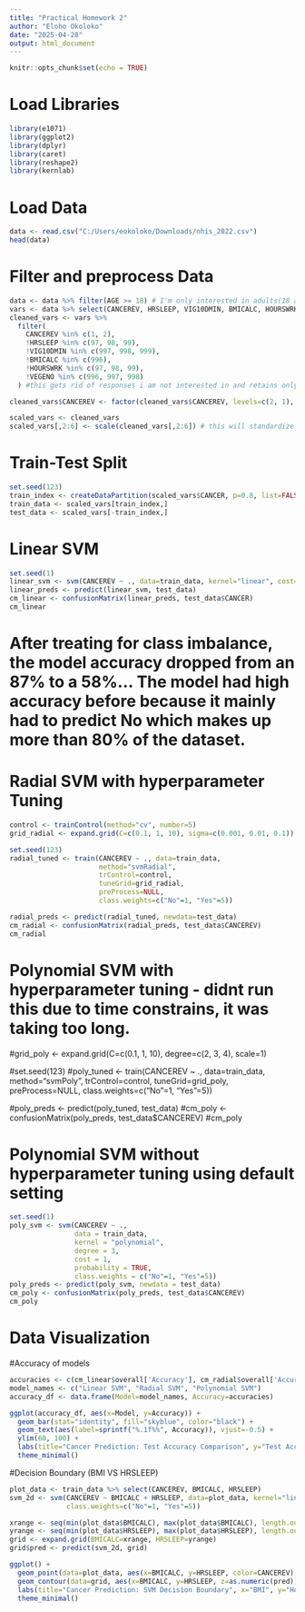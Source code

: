 ---
title: "Practical Homework 2"
author: "Eloho Okoloko"
date: "2025-04-28"
output: html_document
---

```{r setup, include=FALSE}
knitr::opts_chunk$set(echo = TRUE)
```


# Load Libraries
```{r}
library(e1071)
library(ggplot2)
library(dplyr)
library(caret)
library(reshape2)
library(kernlab)
```

# Load Data
```{r}
data <- read.csv("C:/Users/eokoloko/Downloads/nhis_2022.csv")
head(data)

```

# Filter and preprocess Data
```{r}
data <- data %>% filter(AGE >= 18) # I'm only interested in adults(18 and above)
vars <- data %>% select(CANCEREV, HRSLEEP, VIG10DMIN, BMICALC, HOURSWRK, VEGENO)
cleaned_vars <- vars %>%
  filter(
    CANCEREV %in% c(1, 2),
    !HRSLEEP %in% c(97, 98, 99),
    !VIG10DMIN %in% c(997, 998, 999),
    !BMICALC %in% c(996),
    !HOURSWRK %in% c(97, 98, 99),
    !VEGENO %in% c(996, 997, 998)
  ) #this gets rid of responses i am not interested in and retains only the important values

cleaned_vars$CANCEREV <- factor(cleaned_vars$CANCEREV, levels=c(2, 1), labels=c("Yes", "No")) #recode the cancer variable and make yes the positive class

scaled_vars <- cleaned_vars
scaled_vars[,2:6] <- scale(cleaned_vars[,2:6]) # this will standardize predictors
```

# Train-Test Split
```{r}
set.seed(123)
train_index <- createDataPartition(scaled_vars$CANCER, p=0.8, list=FALSE)
train_data <- scaled_vars[train_index,]
test_data <- scaled_vars[-train_index,]
```

# Linear SVM
```{r}
set.seed(1)
linear_svm <- svm(CANCEREV ~ ., data=train_data, kernel="linear", cost=1, probability=TRUE, class.weights=c("No"=1, "Yes"=5)) #I used class.weight to solve class imbalance issue.
linear_preds <- predict(linear_svm, test_data)
cm_linear <- confusionMatrix(linear_preds, test_data$CANCER)
cm_linear
```
# After treating for class imbalance, the model accuracy dropped from an 87% to a 58%... The model had high accuracy before because it mainly had to predict No which makes up more than 80% of the dataset. 


# Radial SVM with hyperparameter Tuning
```{r}
control <- trainControl(method="cv", number=5)
grid_radial <- expand.grid(C=c(0.1, 1, 10), sigma=c(0.001, 0.01, 0.1))

set.seed(123)
radial_tuned <- train(CANCEREV ~ ., data=train_data,
                      method="svmRadial",
                      trControl=control,
                      tuneGrid=grid_radial,
                      preProcess=NULL,
                      class.weights=c("No"=1, "Yes"=5))

radial_preds <- predict(radial_tuned, newdata=test_data)
cm_radial <- confusionMatrix(radial_preds, test_data$CANCEREV)
cm_radial
```


# Polynomial SVM with hyperparameter tuning - didnt run this due to time constrains, it was taking too long.
#grid_poly <- expand.grid(C=c(0.1, 1, 10), degree=c(2, 3, 4), scale=1)

#set.seed(123)
#poly_tuned <- train(CANCEREV ~ ., data=train_data,
                    method="svmPoly",
                    trControl=control,
                    tuneGrid=grid_poly,
                    preProcess=NULL,
                    class.weights=c("No"=1, "Yes"=5))

#poly_preds <- predict(poly_tuned, test_data)
#cm_poly <- confusionMatrix(poly_preds, test_data$CANCEREV)
#cm_poly


# Polynomial SVM without hyperparameter tuning using default setting
```{r}
set.seed(1)
poly_svm <- svm(CANCEREV ~ ., 
                data = train_data, 
                kernel = "polynomial", 
                degree = 3,        
                cost = 1,          
                probability = TRUE,
                class.weights = c("No"=1, "Yes"=5)) 
poly_preds <- predict(poly_svm, newdata = test_data)
cm_poly <- confusionMatrix(poly_preds, test_data$CANCEREV)
cm_poly
```



# Data Visualization

#Accuracy of models
```{r}
accuracies <- c(cm_linear$overall['Accuracy'], cm_radial$overall['Accuracy'], cm_poly$overall['Accuracy']) * 100
model_names <- c("Linear SVM", "Radial SVM", "Polynomial SVM")
accuracy_df <- data.frame(Model=model_names, Accuracy=accuracies)

ggplot(accuracy_df, aes(x=Model, y=Accuracy)) +
  geom_bar(stat="identity", fill="skyblue", color="black") +
  geom_text(aes(label=sprintf("%.1f%%", Accuracy)), vjust=-0.5) +
  ylim(60, 100) +
  labs(title="Cancer Prediction: Test Accuracy Comparison", y="Test Accuracy (%)") +
  theme_minimal()
```

#Decision Boundary (BMI VS HRSLEEP)
```{r}
plot_data <- train_data %>% select(CANCEREV, BMICALC, HRSLEEP)
svm_2d <- svm(CANCEREV ~ BMICALC + HRSLEEP, data=plot_data, kernel="linear", cost=1,
              class.weights=c("No"=1, "Yes"=5))

xrange <- seq(min(plot_data$BMICALC), max(plot_data$BMICALC), length.out=100)
yrange <- seq(min(plot_data$HRSLEEP), max(plot_data$HRSLEEP), length.out=100)
grid <- expand.grid(BMICALC=xrange, HRSLEEP=yrange)
grid$pred <- predict(svm_2d, grid)

ggplot() +
  geom_point(data=plot_data, aes(x=BMICALC, y=HRSLEEP, color=CANCEREV), alpha=0.7) +
  geom_contour(data=grid, aes(x=BMICALC, y=HRSLEEP, z=as.numeric(pred)), breaks=1.5, color="black") +
  labs(title="Cancer Prediction: SVM Decision Boundary", x="BMI", y="Hours of Sleep") +
  theme_minimal()
```










